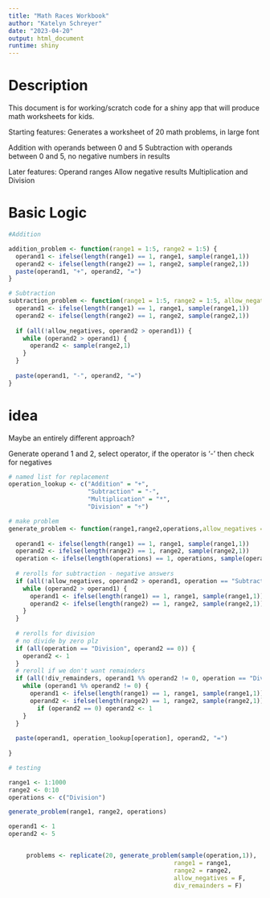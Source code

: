 ```yaml
---
title: "Math Races Workbook"
author: "Katelyn Schreyer"
date: "2023-04-20"
output: html_document
runtime: shiny
---
```


# Description

This document is for working/scratch code for a shiny app that will produce math worksheets for kids.

Starting features: Generates a worksheet of 20 math problems, in large font

Addition with operands between 0 and 5
Subtraction with operands between 0 and 5, no negative numbers in results

Later features:
Operand ranges
Allow negative results
Multiplication and Division

# Basic Logic

```r

#Addition

addition_problem <- function(range1 = 1:5, range2 = 1:5) {
  operand1 <- ifelse(length(range1) == 1, range1, sample(range1,1))
  operand2 <- ifelse(length(range2) == 1, range2, sample(range2,1))
  paste(operand1, "+", operand2, "=")
}

# Subtraction
subtraction_problem <- function(range1 = 1:5, range2 = 1:5, allow_negatives = F) {
  operand1 <- ifelse(length(range1) == 1, range1, sample(range1,1))
  operand2 <- ifelse(length(range2) == 1, range2, sample(range2,1))
  
  if (all(!allow_negatives, operand2 > operand1)) {
    while (operand2 > operand1) {
      operand2 <- sample(range2,1)
    }
  }
  
  paste(operand1, "-", operand2, "=")
}


```



# idea

Maybe an entirely different approach?

Generate operand 1 and 2, select operator, if the operator is '-' then check for negatives

```r
# named list for replacement
operation_lookup <- c("Addition" = "+",
                      "Subtraction" = "-",
                      "Multiplication" = "*", 
                      "Division" = "÷")

# make problem
generate_problem <- function(range1,range2,operations,allow_negatives = F, div_remainders = F) {
  
  operand1 <- ifelse(length(range1) == 1, range1, sample(range1,1))
  operand2 <- ifelse(length(range2) == 1, range2, sample(range2,1))
  operation <- ifelse(length(operations) == 1, operations, sample(operations,1))
  
  # rerolls for subtraction - negative answers
  if (all(!allow_negatives, operand2 > operand1, operation == "Subtraction")) {
    while (operand2 > operand1) {
      operand1 <- ifelse(length(range1) == 1, range1, sample(range1,1))
      operand2 <- ifelse(length(range2) == 1, range2, sample(range2,1))
    }
  }
  
  # rerolls for division
  # no divide by zero plz
  if (all(operation == "Division", operand2 == 0)) {
    operand2 <- 1
  }
  # reroll if we don't want remainders
  if (all(!div_remainders, operand1 %% operand2 != 0, operation == "Division")) {
    while (operand1 %% operand2 != 0) {
      operand1 <- ifelse(length(range1) == 1, range1, sample(range1,1))
      operand2 <- ifelse(length(range2) == 1, range2, sample(range2,1))
        if (operand2 == 0) operand2 <- 1
    }
  }
  
  paste(operand1, operation_lookup[operation], operand2, "=")
  
}

```

```r
# testing

range1 <- 1:1000
range2 <- 0:10
operations <- c("Division")

generate_problem(range1, range2, operations)

operand1 <- 1
operand2 <- 5


     problems <- replicate(20, generate_problem(sample(operation,1)),
                                              range1 = range1, 
                                              range2 = range2,
                                              allow_negatives = F,
                                              div_remainders = F)

```

